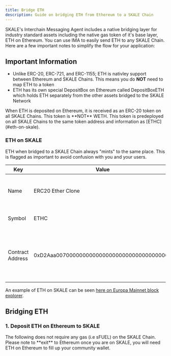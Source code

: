 ```yaml
---
title: Bridge ETH
description: Guide on bridging ETH from Ethereum to a SKALE Chain
---
```



SKALE's Interchain Messaging Agent includes a native bridging layer for industry standard assets including the native gas token of it's base layer, ETH on Ethereum. You can use IMA to easily send ETH to any SKALE Chain. Here are a few important notes to simplify the flow for your application:

## Important Information

- Unlike ERC-20, ERC-721, and ERC-1155; ETH is nativley support between Ethereum and SKALE Chains. This means you do **NOT** need to map ETH to a token
- ETH has its own special DepositBox on Ethereum called DepositBoxETH which holds ETH separately from the other assets bridged to the SKALE Network

<Aside type="caution" title="Really Important!">
When ETH is deposited on Ethereum, it is received as an ERC-20 token on all SKALE Chains.
This token is **NOT** WETH. This token is predeployed on all SKALE Chains to the same token address and information as [ETHC](#eth-on-skale).
</Aside>

### ETH on SKALE

ETH when bridged to a SKALE Chain always "mints" to the same place. This is flagged as important to avoid confusion with you and your users.

| Key | Value | Note |
| - | - | - |
| Name | ERC20 Ether Clone | Use ETH, Ether, or Ethereum on your frontend |
| Symbol | ETHC | Use ETH on your frontend |
| Contract Address | 0xD2Aaa00700000000000000000000000000000000 | This is the same on all SKALE Chains and will not change |

An example of ETH on SKALE can be seen [here on Europa Mainnet block explorer](https://elated-tan-skat.explorer.mainnet.skalenodes.com/token/0xD2Aaa00700000000000000000000000000000000).

## Bridging ETH

### 1. Deposit ETH on Ethereum to SKALE

<Aside type="note">
The following does not require any gas (i.e sFUEL) on the SKALE Chain. Please note to **exit** to Ethereum once you are on SKALE,
you will need ETH on Ethereum to fill up your community wallet.
</Aside>

<Tabs keySync="method">
	<TabItem label="Ethers v6">
		<Code code={depositEthJs} lang="js" />
	</TabItem>
</Tabs>
